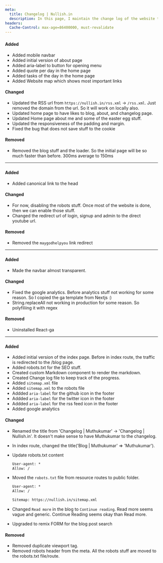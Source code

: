 ```yaml
---
meta:
  title: Changelog | Nullish.in
  description: In this page, I maintain the change log of the website to keep track of the progress and for others to see the progress of my site
headers:
  Cache-Control: max-age=86400000, must-revalidate
---
```



### <Date date="2021-12-24" className="text-md md:text-xl" />

#### Added

- Added mobile navbar
- Added initial version of about page
- Added aria-label to button for opening menu
- Added quote per day in the home page
- Added tasks of the day in the home page
- Added Website map which shows most important links

#### Changed

- Updated the RSS url from `https://nullish.in/rss.xml` -> `/rss.xml`. Just removed the domain from the url. So it will work on locally also.
- Updated home page to have likes to blog, about, and changelog page.
- Updated Home page about me and some of the easter egg stuff.
- Updated the responsiveness of the padding and margin.
- Fixed the bug that does not save stuff to the cookie

#### Removed

- Removed the blog stuff and the loader. So the initial page will be so much faster than before. 300ms average to 150ms

---

### <Date date="2021-12-23" className="text-md md:text-xl" />

#### Added

- Added canonical link to the head

#### Changed

- For now, disabling the robots stuff. Once most of the website is done, then we can enable those stuff.
- Changed the redirect url of login, signup and admin to the direct youtube url.

#### Removed

- Removed the `maygodhelpyou` link redirect

---

### <Date date="2021-12-22" className="text-md md:text-xl" />

#### Added

- Made the navbar almost transparent.

#### Changed

- Fixed the google analytics. Before analytics stuff not working for some reason. So I copied the ga template from Nextjs :)
- String.replaceAll not working in production for some reason. So polyfiliing it with regex

#### Removed

- Uninstalled React-ga

---

### <Date date="2021-12-21" className="text-md md:text-xl" />

#### Added

- Added initial version of the index page. Before in index route, the traffic is redirected to the /blog page.
- Added robots.txt for the SEO stuff.
- Created custom Markdown component to render the markdown.
- Created Change log file to keep track of the progress.
- Added `sitemap.xml` file
- Added `sitemap.xml` to the robots file
- Addded `aria-label` for the github icon in the footer
- Addded `aria-label` for the twitter icon in the footer
- Addded `aria-label` for the rss feed icon in the footer
- Added google analytics

#### Changed

- Renamed the title from 'Changelog | Muthukumar' -> 'Changelog | Nullish.in'. It doesn't make sense to have Muthukumar to the changelog.
- In index route, changed the title('Blog | Muthukumar' => 'Muthukumar').
- Update robots.txt content
  ```txt
  User-agent: *
  Allow: /
  ```
- Moved the `robots.txt` file from resource routes to public folder.

  ```txt
  User-agent: *
  Allow: /

  Sitemap: https://nullish.in/sitemap.xml
  ```

- Changed `Read more` in the blog to `Continue reading`. Read more seems vague and generic. Continue Reading seems okay than Read more.
- Upgraded to remix FORM for the blog post search

#### Removed

- Removed duplicate viewport tag.
- Removed robots header from the meta. All the robots stuff are moved to the robots.txt file/route.

```

```
